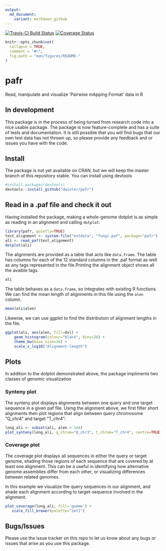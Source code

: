```yaml
---
output:
  md_document:
    variant: markdown_github
---
```

<!-- README.md is generated from README.Rmd. Please edit that file -->
[![Travis-CI Build Status](https://travis-ci.org/dwinter/pafr.svg?branch=master)](https://travis-ci.org/dwinter/pafr)
[![Coverage Status](https://img.shields.io/codecov/c/github/dwinter/pafr/master.svg)](https://codecov.io/github/dwinter/pafr?branch=master)

```r
knitr::opts_chunk$set(
  collapse = TRUE,
  comment = "#>",
  fig.path = "man/figures/README-"
)
```

# pafr

Read, manipulate and visualize 'Pairwise mApping Format' data in R

## In development

This package is in the process of being turned from research code into a nice
usable package. The package is now feature-complete and has a suite of tests and
documentation. It is still possible that you will find bugs that our own test
data has not thrown up, so please provide any feedback and or issues you have 
with the code.

## Install

The package is not yet available on CRAN, but we will keep the master branch of
this repository stable. You can install using devtools

```r
#install.packages(devtools)
devtools::install_github("dwinter/pafr")
```


## Read in a .paf file and check it out 

Having installed the package, making a whole-genome dotplot is as simple as 
reading in an alignment and calling `dotplot`:

```r
library(pafr, quietly=TRUE)
test_alignment <- system.file("extdata", "fungi.paf", package="pafr")
ali <- read_paf(test_alignment)
dotplot(ali)
```

The alignments are provided as a table that acts like `data.frame`. The table 
has columns for each of the 12 standard columns in the .paf format as well as
any tags represented in the file.Printing the alignment object shows all the 
avaible tags.

```r
ali
```
The table behaves as a `data.frame`, so integrates with existing R functions. We
can find the mean length of alignments in this file using the `alen`
column.

```r
mean(ali$alen)
```

Likewise, we can use ggplot to find the distributoin of alignment lengths in the
file.

```r
ggplot(ali, aes(alen, fill=dv)) + 
    geom_histogram(colour="black", bins=20) + 
    theme_bw(base_size=16) + 
    scale_x_log10("Alignment-length")
```



## Plots

In addition to the dotplot demonstrated above, the package impliments two
classes of genomic visualization

### Synteny plot

The synteny plot displays alignments between one query and one target sequence
in a given paf file. Using the alignment above, we first filter short alignments 
then plot regions that align between query chromosome "Q_chr4" and target 
"T_chr4":

```r
long_ali <- subset(ali, alen > 1e4)
plot_synteny(long_ali, q_chrom="Q_chr3", t_chrom="T_chr4", centre=TRUE)
```

### Coverage plot

The coverage plot displays all sequences in either the query or target genome,
shading those regions of each sequence that are covered by at least one
alignment. This can be a useful in identifying how alternative genome assemblies 
differ from each other, or visualizing differences between related genomes.

In this example we visualize the query sequences in our alignment, and shade
each alignment according to target-sequence involved in the alignment.

```r
plot_coverage(long_ali, fill='qname') +
   scale_fill_brewer(palette="Set1")
```
## Bugs/Issues

Please use the issue tracker on this repo to let us know about any bugs or
issues that arise as you use this package.

  
